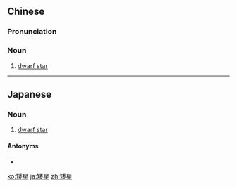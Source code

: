 ==Chinese==
{{zh-forms}}

===Pronunciation===
{{zh-pron
|m=ǎixīng
|cat=n
}}

===Noun===
{{zh-noun}}

# {{lb|zh|star}} [[dwarf star]]

----

==Japanese==
{{ja-kanjitab|わい|せい|yomi=o}}

===Noun===
{{ja-noun|わいせい}}

# {{lb|ja|star|sort=わいせい}} [[dwarf star]]

====Antonyms====
* {{l|ja|巨星}}

[[ko:矮星]]
[[ja:矮星]]
[[zh:矮星]]